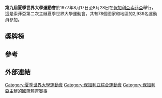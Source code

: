{{Universiade infobox |
 Name = 第九屆夏季世界大學運動會 |
 Logo = |
 Size = ? |
 Optional caption = Slogan : --- |
| Host city ={{Flag|Bulgaria}}[[索非亚|索非亚]]
| Nations participating = 78 |
 Athletes participating = 2,939 |
 Events = 10  |
 Opening ceremony = 1977年8月17日 |
 Closing ceremony = 1977年8月28日 |
 Officially opened by = [[托多爾·日夫科夫|托多爾·日夫科夫]] |
 Athlete's Oath =  |
 Judge's Oath = |
 Torch Lighter =  |
 Stadium = [[瓦希尔·列夫斯基国家体育场|瓦希尔·列夫斯基国家体育场]] |
| previous = [[1975年夏季世界大學運動會|1975]]
| next = [[1979年夏季世界大學運動會|1979]]|-
}}
{{Location map+|Bulgaria|width=250|float=none}
 |alt=Location of Sofia,Bulgaria
 |caption=索非亚在保加利亚的位置
 |places=
  {{Location map~ | Bulgaria
   | label = 索非亚
   | background=white
    | lat_deg = 42.69
    | lon_deg = 23.32}}
    | link=[[索非亚|索非亚]]
}}

'''第九屆夏季世界大學運動會'''於1977年8月17日至8月28日在[[保加利亞|保加利亞]][[索菲亞|索菲亞]]舉行，這是索菲亞第二次主辦夏季世界大學運動會，共有78個國家和地區的2,939名運動員參加。

==獎牌榜==
{{Medals table
 | caption        = 
 | host           = BUL
 | flag_template  = 
 | event          = 
 | team           = 
 | gold_URS = 26 | silver_URS = 31 | bronze_URS = 25 | name_URS = {{flagteam|URS|1955}}
 | gold_USA = 19 | silver_USA = 11 | bronze_USA = 13
 | gold_BUL = 16 | silver_BUL = 8 | bronze_BUL = 11 | host_BUL = yes | name_BUL = {{flagteam|BUL|1971}}
 | gold_ROU = 9 | silver_ROU = 8 | bronze_ROU = 11 | name_ROU = {{flagteam|ROU|1965}}
 | gold_TCH = 5 | silver_TCH = 4 | bronze_TCH = 1
 | gold_CAN = 4 | silver_CAN = 6 | bronze_CAN = 5
 | gold_CUB = 4 | silver_CUB = 3 | bronze_CUB = 4
 | gold_POL = 3 | silver_POL = 6 | bronze_POL = 4 | name_POL = {{flagteam|POL|1928}}
 | gold_FRG = 3 | silver_FRG = 3 | bronze_FRG = 6
 | gold_JPN = 3 | silver_JPN = 3 | bronze_JPN = 0 | name_JPN = {{flagteam|JPN|1947}}
 | gold_HUN = 2 | silver_HUN = 4 | bronze_HUN = 4
 | gold_ITA = 1 | silver_ITA = 3 | bronze_ITA = 3
 | gold_FRA = 2 | silver_FRA = 2 | bronze_FRA = 2
 | gold_YUG = 1 | silver_YUG = 3 | bronze_YUG = 1
 | gold_MGL = 1 | silver_MGL = 0 | bronze_MGL = 2 | name_MGL = {{flagteam|MGL|1945}}
 | gold_AUT = 1 | silver_AUT = 0 | bronze_AUT = 0
 | gold_BEL = 1 | silver_BEL = 0 | bronze_BEL = 0
 | gold_BRA = 1 | silver_BRA = 0 | bronze_BRA = 0 | name_BRA = {{flagteam|BRA|1968}}
 | gold_GBR = 0 | silver_GBR = 4 | bronze_GBR = 1
 | gold_GDR = 0 | silver_GDR = 3 | bronze_GDR = 3
 | gold_KOR = 0 | silver_KOR = 0 | bronze_KOR = 1
 | gold_ALG = 0 | silver_ALG = 0 | bronze_ALG = 1
 | gold_IRN = 0 | silver_IRN = 0 | bronze_IRN = 1 | name_IRN = {{flagteam|IRN|1964}}
 | gold_SUI = 0 | silver_SUI = 0 | bronze_SUI = 1
 | gold_TUR = 0 | silver_TUR = 0 | bronze_TUR = 1
}}

==參考==
{{reflist}}

==外部連結==

{{世界大學運動會}}

[[Category:夏季世界大學運動會|Category:夏季世界大學運動會]]
[[Category:保加利亞綜合運動會|Category:保加利亞綜合運動會]]
[[Category:保加利亞主辦的國際體育賽事|Category:保加利亞主辦的國際體育賽事]]